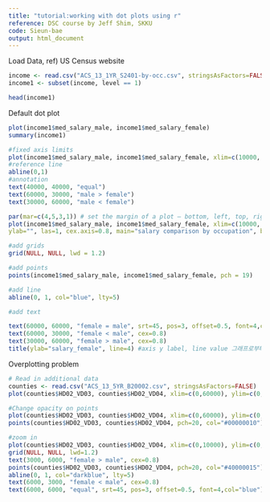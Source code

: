 ```yaml
---
title: "tutorial:working with dot plots using r"
reference: DSC course by Jeff Shim, SKKU
code: Sieun-bae
output: html_document
---
```


Load Data, ref) US Census website 
```r
income <- read.csv("ACS_13_1YR_S2401-by-occ.csv", stringsAsFactors=FALSE, sep=",")
income1 <- subset(income, level == 1)

head(income1)
```

Default dot plot
```r
plot(income1$med_salary_male, income1$med_salary_female)
summary(income1)
```

```r
#fixed axis limits
plot(income1$med_salary_male, income1$med_salary_female, xlim=c(10000, 75000), ylim=c(10000, 75000))
#reference line
abline(0,1)
#annotation
text(40000, 40000, "equal") 
text(60000, 30000, "male > female") 
text(30000, 60000, "male < female")

```

```r
par(mar=c(4,5,3,1)) # set the margin of a plot – bottom, left, top, right
plot(income1$med_salary_male, income1$med_salary_female, xlim=c(10000, 75000), ylim=c(10000, 75000), asp=1, xlab="salary_male",
ylab="", las=1, cex.axis=0.8, main="salary comparison by occupation", bty="n", type="n") #bty=surrounding box

#add grids
grid(NULL, NULL, lwd = 1.2)

#add points
points(income1$med_salary_male, income1$med_salary_female, pch = 19)

#add line
abline(0, 1, col="blue", lty=5)

#add text

text(60000, 60000, "female = male", srt=45, pos=3, offset=0.5, font=4,col="blue") #srt = change the angle
text(60000, 30000, "female < male", cex=0.8) 
text(30000, 60000, "female > male", cex=0.8)
title(ylab="salary_female", line=4) #axis y label, line value 그래프로부터 거리(여백)
```

Overplotting problem
```r
# Read in additional data
counties <- read.csv("ACS_13_5YR_B20002.csv", stringsAsFactors=FALSE)
plot(counties$HD02_VD03, counties$HD02_VD04, xlim=c(0,60000), ylim=c(0,60000), asp=1)
```

```r
#Change opacity on points
plot(counties$HD02_VD03, counties$HD02_VD04, xlim=c(0,60000), ylim=c(0,60000), type="n", asp=1)
points(counties$HD02_VD03, counties$HD02_VD04, pch=20, col="#00000010")
```

```r
#zoom in
plot(counties$HD02_VD03, counties$HD02_VD04, xlim=c(0,10000), ylim=c(0,10000), type="n", asp=1, xlab="Men's salary", ylab="female salary", bty="n", main="salary comparison by county")
grid(NULL, NULL, lwd=1.2)
text(3000, 6000, "female > male", cex=0.8)
points(counties$HD02_VD03, counties$HD02_VD04, pch=20, col="#40000015")
abline(0, 1, col="darkblue", lty=5)
text(6000, 3000, "female < male", cex=0.8)
text(6000, 6000, "equal", srt=45, pos=3, offset=0.5, font=4,col="blue")
```

